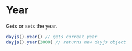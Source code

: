 # Year

Gets or sets the year.

```js
dayjs().year() // gets current year
dayjs().year(2000) // returns new dayjs object
```